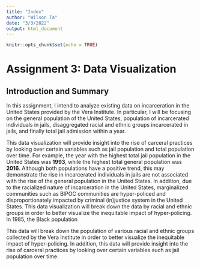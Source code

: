```yaml
---
title: "Index"
author: "Wilson Ta"
date: "3/3/2022"
output: html_document
---
```


```r
knitr::opts_chunk$set(echo = TRUE)
```

# Assignment 3: Data Visualization

## Introduction and Summary

In this assignment, I intend to analyze existing data on incarceration in the United States provided by the Vera Institute. In particular, I will be focusing on the general population of the United States, population of incarcerated individuals in jails, disaggregated racial and ethnic groups incarcerated in jails, and finally total jail admission within a year.

This data visualization will provide insight into the rise of carceral practices by looking over certain variables such as jail population and total population over time. For example, the year with the highest total jail population in the United States was **1993**, while the highest total general population was **2016**. Although both populations have a positive trend, this may demonstrate the rise in incarcerated individuals in jails are not associated with the rise of the general population in the United States. In addition, due to the racialized nature of incarceration in the United States, marginalized communities such as BIPOC communities are hyper-policed and disproportionately impacted by criminal (in)justice system in the United States. This data visualization will break down the data by racial and ethnic groups in order to better visualize the inequitable impact of hyper-policing. In 1985, the Black population

This data will break down the population of various racial and ethnic groups collected by the Vera Institute in order to better visualize the inequitable impact of hyper-policing. In addition, this data will provide insight into the rise of carceral practices by looking over certain variables such as jail population over time.
